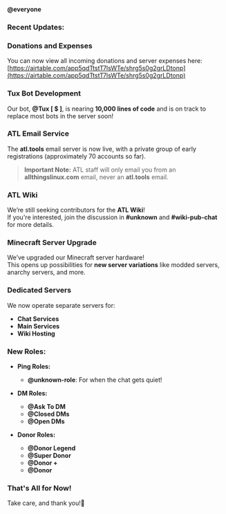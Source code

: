 **@everyone**  
### **Recent Updates:**  



### **Donations and Expenses**  
You can now view all incoming donations and server expenses here:  
[https://airtable.com/app5qdTtstT7lsWTe/shrg5s0g2grLDtonp](https://airtable.com/app5qdTtstT7lsWTe/shrg5s0g2grLDtonp)  



### **Tux Bot Development**  
Our bot, **@Tux [ $ ]**, is nearing **10,000 lines of code** and is on track to replace most bots in the server soon!  



### **ATL Email Service**  
The **atl.tools** email server is now live, with a private group of early registrations (approximately 70 accounts so far).  
> **Important Note:** ATL staff will only email you from an **allthingslinux.com** email, never an **atl.tools** email.  



### **ATL Wiki**  
We’re still seeking contributors for the **ATL Wiki**!  
If you're interested, join the discussion in **#unknown** and **#wiki-pub-chat** for more details.  



### **Minecraft Server Upgrade**  
We’ve upgraded our Minecraft server hardware!  
This opens up possibilities for **new server variations** like modded servers, anarchy servers, and more.  



### **Dedicated Servers**  
We now operate separate servers for:  
- **Chat Services**  
- **Main Services**  
- **Wiki Hosting**  



### **New Roles:**  
- **Ping Roles:**  
  - **@unknown-role**: For when the chat gets quiet!  

- **DM Roles:**  
  - **@Ask To DM**  
  - **@Closed DMs**  
  - **@Open DMs**  

- **Donor Roles:**  
  - **@Donor Legend**  
  - **@Super Donor**  
  - **@Donor +**  
  - **@Donor**  



### **That's All for Now!**  
Take care, and thank you!🐧  
